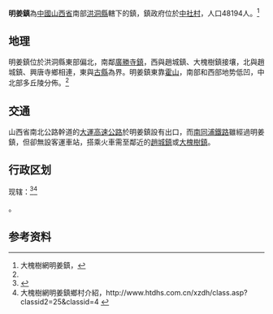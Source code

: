 {{中国乡级行政区
|景观照片文件名  = 
|景观照片描述    = 
}}
'''明姜鎮'''為[[中國|中國]][[山西省|山西省]]南部[[洪洞縣|洪洞縣]]轄下的鎮，鎮政府位於[[中社村|中社村]]，人口48194人。<ref name="大槐树网">大槐樹網明姜鎮，{{cite web |url=http://www.htdhs.com.cn/xzdh/Article.asp?articleid=262 |title=存档副本 |accessdate=2007-06-22 |deadurl=yes |archiveurl=https://web.archive.org/web/20070927235453/http://www.htdhs.com.cn/xzdh/Article.asp?articleid=262 |archivedate=2007-09-27 }}</ref>

==地理==
明姜鎮位於洪洞縣東部偏北，南鄰[[廣勝寺鎮|廣勝寺鎮]]，西與趙城鎮、大槐樹鎮接壤，北與趙城鎮、興唐寺鄉相連，東與[[古縣|古縣]]為界。明姜鎮東靠[[霍山|霍山]]，南部和西部地势低凹，中北部多丘陵分佈。<ref name="大槐树网"/>

==交通==
山西省南北公路幹道的[[大運高速公路|大運高速公路]]於明姜鎮設有出口，而[[南同浦鐵路|南同浦鐵路]]雖經過明姜鎮，但卻無設客運車站，搭乘火車需至鄰近的[[趙城鎮|趙城鎮]]或[[大槐樹鎮|大槐樹鎮]]。

==行政区划==
现辖：<ref>{{PRC admin/ref sgc|14/10/24/105/000}}</ref><ref>大槐樹網明姜鎮鄉村介紹，http://www.htdhs.com.cn/xzdh/class.asp?classid2=25&classid=4 {{Wayback|url=http://www.htdhs.com.cn/xzdh/class.asp?classid2=25&classid=4 |date=20070927235501 }}</ref>

{{PRC admin/children|14/10/24/105/000}}。

==参考资料==
{{reflist}}

{{PRC admin/navcat|14/10/24/105/000}}